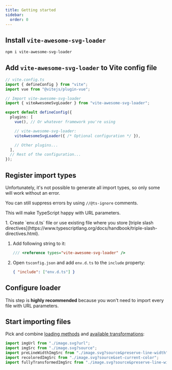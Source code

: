 ```yaml
---
title: Getting started
sidebar:
  order: 0
---
```



## Install `vite-awesome-svg-loader`

```sh
npm i vite-awesome-svg-loader
```

## Add `vite-awesome-svg-loader` to Vite config file

```ts
// vite.config.ts
import { defineConfig } from "vite";
import vue from "@vitejs/plugin-vue";

// Import vite-awesome-svg-loader
import { viteAwesomeSvgLoader } from "vite-awesome-svg-loader";

export default defineConfig({
  plugins: [
    vue(), // Or whatever framework you're using

    // vite-awesome-svg-loader:
    viteAwesomeSvgLoader({ /* Optional configuration */ }),

    // Other plugins...
  ],
  // Rest of the configuration...
});
```

## <Badge text="Optional" /> <Badge text="Typescript Only" /> Register import types

<Aside>
Unfortunately, it's not possible to generate all import types, so only some will work without an error.

You can still suppress errors by using `//@ts-ignore` comments.
</Aside>

This will make TypeScript happy with URL parameters.

<Steps>
1. Create `env.d.ts` file or use existing file where you store
[triple slash directives](https://www.typescriptlang.org/docs/handbook/triple-slash-directives.html).

1. Add following string to it:

   ```ts
   /// <reference types="vite-awesome-svg-loader" />
   ```

1. Open `tsconfig.json` and add `env.d.ts` to the `include` property:

   ```json
   { "include": ["env.d.ts"] }
   ```
</Steps>

## <Badge text="Optional" /> Configure loader

This step is **highly recommended** because you won't need to import every file with URL parameters.

<LinkCard title="See configuration options" href="/loader-api-reference/interfaces/svgloaderoptions" />

## Start importing files

Pick and combine [loading methods](/guides/svg-loading-methods) and
[available transformations](/guides/available-transformations):

```ts
import imgUrl from "./image.svg?url";
import imgSrc from "./image.svg?source";
import preLineWidthImgSrc from "./image.svg?source&preserve-line-width";
import recoloredImgSrc from "./image.svg?source&set-current-color";
import fullyTransformedImgSrc from "./image.svg?source&preserve-line-width&set-current-color";
```
